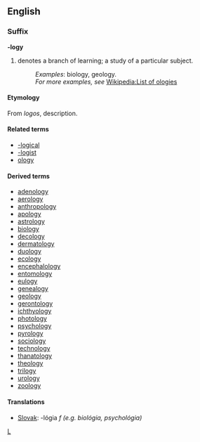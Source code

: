 ==English==
===Suffix===
'''-logy'''

#denotes a branch of learning; a study of a particular subject.
#:''Examples'': biology, geology. 
#:''For more examples, see'' [[w:List of ologies|Wikipedia:List of ologies]]

====Etymology====
{{etystub}}
From {{Gr.}} ''logos'', description.

====Related terms====
*[[-logical]]
*[[-logist]]
*[[ology]]

====Derived terms====
*[[adenology]]
*[[aerology]]
*[[anthropology]]
*[[apology]]
*[[astrology]]
*[[biology]]
*[[decology]]
*[[dermatology]]
*[[duology]]
*[[ecology]]
*[[encephalology]]
*[[entomology]]
*[[eulogy]]
*[[genealogy]]
*[[geology]]
*[[gerontology]]
*[[ichthyology]]
*[[photology]]
*[[psychology]]
*[[pyrology]]
*[[sociology]]
*[[technology]]
*[[thanatology]]
*[[theology]]
*[[trilogy]]
*[[urology]]
*[[zoology]]

====Translations====
*[[Slovak]]: -lógia ''f (e.g. biológia, psychológia)''

[[Category:English suffixes|L]]